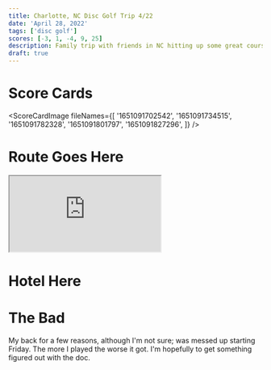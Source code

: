 ```yaml
---
title: Charlotte, NC Disc Golf Trip 4/22
date: 'April 28, 2022'
tags: ['disc golf']
scores: [-3, 1, -4, 9, 25]
description: Family trip with friends in NC hitting up some great courses but with a back injury 🙁
draft: true
---
```


# Score Cards

<ScoreCardImage
  fileNames={[
    '1651091702542',
    '1651091734515',
    '1651091782328',
    '1651091801797',
    '1651091827296',
  ]}
/>

# Route Goes Here

<iframe
  src="https://www.gaiagps.com/datasummary/folder/ec2dba34-f44f-4cb8-8325-7d04a7797534/?layer=trailforks,usfs-recsites,usfs-roads,gaiapubliclandOpenBounds&embed=True"
  style={{
    border: 'none',
    overflowY: 'hidden',
    backgroundColor: 'white',
    minWidth: 320,
    maxWidth: 420,
    width: '100%',
    height: 420,
  }}
  scrolling="no"
  seamless="seamless"
></iframe>

# Hotel Here

# The Bad

My back for a few reasons, although I'm not sure; was messed up starting Friday. The more I played the worse it got. I'm hopefully to get something figured out with the doc.
